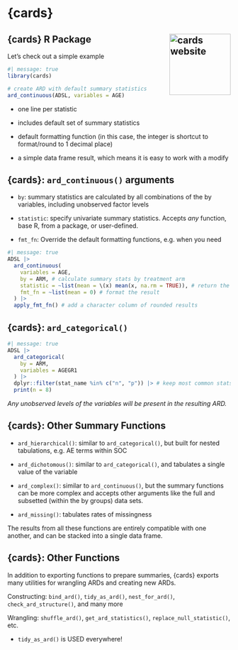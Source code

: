 # {cards} 

## {cards} R Package <a href="https://insightsengineering.github.io/cards/"><img src="https://insightsengineering.github.io/cards/latest-tag/logo.png" align="right" height="138" alt="cards website" /></a>

Let's check out a simple example 

```r
#| message: true
library(cards)

# create ARD with default summary statistics
ard_continuous(ADSL, variables = AGE)
```

::: {.notes}

- one line per statistic

- includes default set of summary statistics

- default formatting function (in this case, the integer is shortcut to format/round to 1 decimal place)

- a simple data frame result, which means it is easy to work with a modify

:::

## {cards}: `ard_continuous()` arguments

::: {.small}
- `by`: summary statistics are calculated by all combinations of the by variables, including unobserved factor levels

- `statistic`: specify univariate summary statistics. Accepts _any_ function, base R, from a package, or user-defined.

- `fmt_fn`: Override the default formatting functions, e.g. when you need 

:::

```r
#| message: true
ADSL |> 
  ard_continuous(
    variables = AGE,
    by = ARM, # calculate summary stats by treatment arm
    statistic = ~list(mean = \(x) mean(x, na.rm = TRUE)), # return the mean
    fmt_fn = ~list(mean = 0) # format the result
  ) |> 
  apply_fmt_fn() # add a character column of rounded results
```

## {cards}: `ard_categorical()`

```r
#| message: true
ADSL |> 
  ard_categorical(
    by = ARM,
    variables = AGEGR1
  ) |> 
  dplyr::filter(stat_name %in% c("n", "p")) |> # keep most common stats 
  print(n = 8)
```

::: {.small}

_Any unobserved levels of the variables will be present in the resulting ARD._
:::

## {cards}: Other Summary Functions

- `ard_hierarchical()`: similar to `ard_categorical()`, but built for nested tabulations, e.g. AE terms within SOC

- `ard_dichotomous()`: similar to `ard_categorical()`, and tabulates a single value of the variable

- `ard_complex()`: similar to `ard_continuous()`, but the summary functions can be more complex and accepts other arguments like the full and subsetted (within the by groups) data sets.

- `ard_missing()`: tabulates rates of missingness

The results from all these functions are entirely compatible with one another, and can be stacked into a single data frame.

## {cards}: Other Functions

In addition to exporting functions to prepare summaries, {cards} exports many utilities for wrangling ARDs and creating new ARDs.

Constructing: `bind_ard()`, `tidy_as_ard()`, `nest_for_ard()`, `check_ard_structure()`, and many more

Wrangling: `shuffle_ard()`, `get_ard_statistics()`, `replace_null_statistic()`, etc.

::: {.notes}

- `tidy_as_ard()` is USED everywhere!

:::
